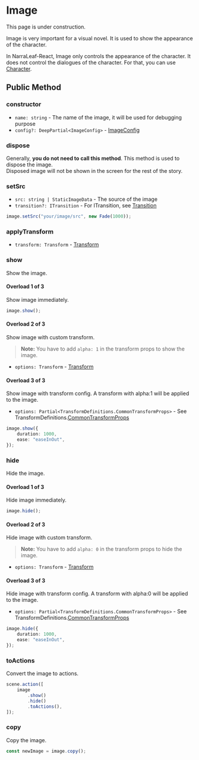 
# Image

<Callout type="warning" emoji="⚠️">
    This page is under construction.
</Callout>

Image is very important for a visual novel. It is used to show the appearance of the character. 

In NarraLeaf-React, Image only controls the appearance of the character. It does not control the dialogues of the character. For that, you can use [Character](../character).

## Public Method

### constructor

- `name: string` - The name of the image, it will be used for debugging purpose
- `config?: DeepPartial<ImageConfig>` - [ImageConfig](../types/ImageConfig)

### dispose

Generally, **you do not need to call this method**. This method is used to dispose the image.  
Disposed image will not be shown in the screen for the rest of the story.

### setSrc

- `src: string | StaticImageData` - The source of the image
- `transition?: ITransition` - For ITransition, see [Transition](../types/ITransition)

```typescript
image.setSrc("your/image/src", new Fade(1000));
```

### applyTransform

- `transform: Transform` - [Transform](../animation/transform)

### show

Show the image.

#### Overload 1 of 3

Show image immediately.

```typescript
image.show();
```

#### Overload 2 of 3

Show image with custom transform.

> **Note:** You have to add `alpha: 1` in the transform props to show the image.

- `options: Transform` - [Transform](../animation/transform)

#### Overload 3 of 3

Show image with transform config. A transform with alpha:1 will be applied to the image.

- `options: Partial<TransformDefinitions.CommonTransformProps>` - See TransformDefinitions.[CommonTransformProps](../types/CommonTransformProps)

```typescript
image.show({
    duration: 1000,
    ease: "easeInOut",
});
```

### hide

Hide the image.

#### Overload 1 of 3

Hide image immediately.

```typescript
image.hide();
```

#### Overload 2 of 3

Hide image with custom transform.

> **Note:** You have to add `alpha: 0` in the transform props to hide the image.

- `options: Transform` - [Transform](../animation/transform)

#### Overload 3 of 3

Hide image with transform config. A transform with alpha:0 will be applied to the image.

- `options: Partial<TransformDefinitions.CommonTransformProps>` - See TransformDefinitions.[CommonTransformProps](../types/CommonTransformProps)

```typescript
image.hide({
    duration: 1000,
    ease: "easeInOut",
});
```

### toActions

Convert the image to actions.

```typescript
scene.action([
    image
        .show()
        .hide()
        .toActions(),
]);
```

### copy

Copy the image.

```typescript
const newImage = image.copy();
```

